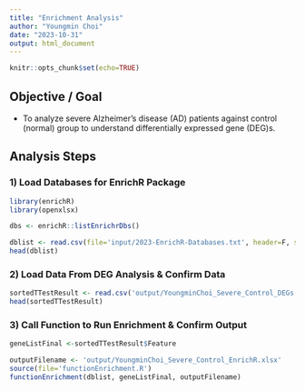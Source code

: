 ```yaml
---
title: "Enrichment Analysis"
author: "Youngmin Choi"
date: "2023-10-31"
output: html_document
---
```


```r
knitr::opts_chunk$set(echo=TRUE)
```

## Objective / Goal

-   To analyze severe Alzheimer's disease (AD) patients against control (normal) group to understand differentially expressed gene (DEG)s.

## Analysis Steps

### 1) Load Databases for EnrichR Package

```r
library(enrichR)
library(openxlsx)

dbs <- enrichR::listEnrichrDbs()

dblist <- read.csv(file='input/2023-EnrichR-Databases.txt', header=F, stringsAsFactors = F)
head(dblist)
```

### 2) Load Data From DEG Analysis & Confirm Data

```r
sortedTTestResult <- read.csv('output/YoungminChoi_Severe_Control_DEGs.csv')
head(sortedTTestResult)

```

### 3) Call Function to Run Enrichment & Confirm Output

```r

geneListFinal <-sortedTTestResult$Feature

outputFilename <- 'output/YoungminChoi_Severe_Control_EnrichR.xlsx'
source(file='functionEnrichment.R')
functionEnrichment(dblist, geneListFinal, outputFilename)

```